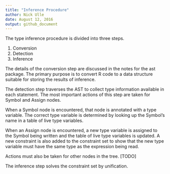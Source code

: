 ```yaml
---
title: "Inference Procedure"
author: Nick Ulle
date: August 12, 2016
output: github_document
---
```


The type inference procedure is divided into three steps.

1. Conversion
2. Detection
3. Inference

The details of the conversion step are discussed in the notes for the ast
package. The primary purpose is to convert R code to a data structure suitable
for storing the results of inference.

The detection step traverses the AST to collect type information available in
each statement. The most important actions of this step are taken for Symbol
and Assign nodes.

When a Symbol node is encountered, that node is annotated with a type variable.
The correct type variable is determined by looking up the Symbol's name in a
table of live type variables.

When an Assign node is encountered, a new type variable is assigned to the
Symbol being written and the table of live type variables is updated. A new
constraint is also added to the constraint set to show that the new type
variable must have the same type as the expression being read.

Actions must also be taken for other nodes in the tree. [TODO]

The inference step solves the constraint set by unification.
